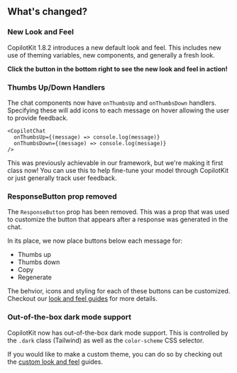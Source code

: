 
## What's changed?

### New Look and Feel

CopilotKit 1.8.2 introduces a new default look and feel. This includes new use of theming variables, new components, and generally a fresh look.

**Click the button in the bottom right to see the new look and feel in action!**

### Thumbs Up/Down Handlers

The chat components now have `onThumbsUp` and `onThumbsDown` handlers. Specifying these will add icons to each message
on hover allowing the user to provide feedback.

```tsx
<CopilotChat 
  onThumbsUp={(message) => console.log(message)} 
  onThumbsDown={(message) => console.log(message)}     
/>
```

This was previously achievable in our framework, but we're making it first class now! You can use this to help fine-tune your model through CopilotKit
or just generally track user feedback.

### ResponseButton prop removed

The `ResponseButton` prop has been removed. This was a prop that was used to customize the button that appears after a response was generated
in the chat. 

In its place, we now place buttons below each message for:
- Thumbs up
- Thumbs down
- Copy
- Regenerate

The behvior, icons and styling for each of these buttons can be customized. Checkout our [look and feel guides](/guides/custom-look-and-feel) for more details.

### Out-of-the-box dark mode support

CopilotKit now has out-of-the-box dark mode support. This is controlled by the `.dark` class (Tailwind) as well as the 
`color-scheme` CSS selector.

If you would like to make a custom theme, you can do so by checking out the [custom look and feel](/guides/custom-look-and-feel) guides.

<NewLookAndFeelPreview/>
